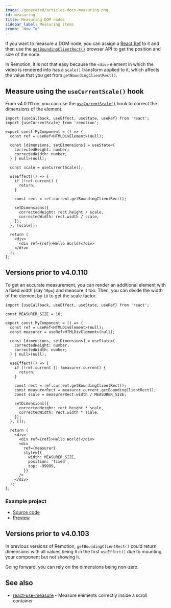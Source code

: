 ```yaml
---
image: /generated/articles-docs-measuring.png
id: measuring
title: Measuring DOM nodes
sidebar_label: Measuring items
crumb: 'How To'
---
```


If you want to measure a DOM node, you can assign a [React Ref](https://react.dev/learn/manipulating-the-dom-with-refs) to it and then use the [`getBoundingClientRect()`](https://developer.mozilla.org/en-US/docs/Web/API/Element/getBoundingClientRect?retiredLocale=de) browser API to get the position and size of the node.

In Remotion, it is not that easy because the `<div>` element in which the video is rendered into has a `scale()` transform applied to it, which affects the value that you get from `getBoundingClientRect()`.

## Measure using the `useCurrentScale()` hook

From v4.0.111 on, you can use the [`useCurrentScale()`](/docs/use-current-scale) hook to correct the dimensions of the element.

```tsx twoslash title="MyComponent.tsx"
import {useCallback, useEffect, useState, useRef} from 'react';
import {useCurrentScale} from 'remotion';

export const MyComponent = () => {
  const ref = useRef<HTMLDivElement>(null);

  const [dimensions, setDimensions] = useState<{
    correctedHeight: number;
    correctedWidth: number;
  } | null>(null);

  const scale = useCurrentScale();

  useEffect(() => {
    if (!ref.current) {
      return;
    }

    const rect = ref.current.getBoundingClientRect();

    setDimensions({
      correctedHeight: rect.height / scale,
      correctedWidth: rect.width / scale,
    });
  }, [scale]);

  return (
    <div>
      <div ref={ref}>Hello World!</div>
    </div>
  );
};
```

## Versions prior to v4.0.110

To get an accurate measurement, you can render an additional element with a fixed width (say `10px`) and measure it too. Then, you can divide the width of the element by `10` to get the scale factor.

```tsx twoslash title="MyComponent.tsx"
import {useCallback, useEffect, useState, useRef} from 'react';

const MEASURER_SIZE = 10;

export const MyComponent = () => {
  const ref = useRef<HTMLDivElement>(null);
  const measurer = useRef<HTMLDivElement>(null);

  const [dimensions, setDimensions] = useState<{
    correctedHeight: number;
    correctedWidth: number;
  } | null>(null);

  useEffect(() => {
    if (!ref.current || !measurer.current) {
      return;
    }

    const rect = ref.current.getBoundingClientRect();
    const measurerRect = measurer.current.getBoundingClientRect();
    const scale = measurerRect.width / MEASURER_SIZE;

    setDimensions({
      correctedHeight: rect.height * scale,
      correctedWidth: rect.width * scale,
    });
  }, []);

  return (
    <div>
      <div ref={ref}>Hello World!</div>
      <div
        ref={measurer}
        style={{
          width: MEASURER_SIZE,
          position: 'fixed',
          top: -99999,
        }}
      />
    </div>
  );
};
```

### Example project

- [Source code](https://github.com/remotion-dev/measure-item)
- [Preview](https://measure-item.vercel.app)

## Versions prior to v4.0.103

In previous versions of Remotion, `getBoundingClientRect()` could return dimensions with all values being `0` in the first `useEffect()` due to mounting your component but not showing it.

Going forward, you can rely on the dimensions being non-zero.

## See also

- [react-use-measure](https://github.com/pmndrs/react-use-measure) - Measure elements correctly inside a scroll container
